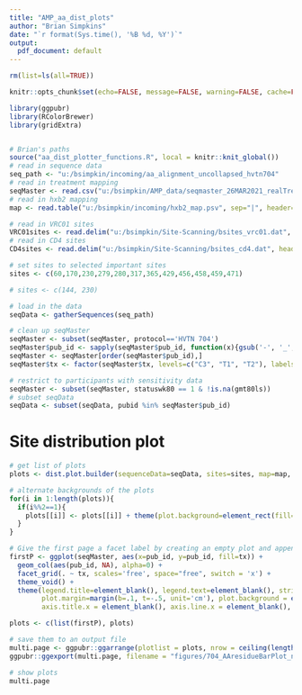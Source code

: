 ```yaml
---
title: "AMP_aa_dist_plots"
author: "Brian Simpkins"
date: "`r format(Sys.time(), '%B %d, %Y')`"
output:
  pdf_document: default
---
```


```r
rm(list=ls(all=TRUE))

knitr::opts_chunk$set(echo=FALSE, message=FALSE, warning=FALSE, cache=FALSE)
```

```r
library(ggpubr)
library(RColorBrewer)
library(gridExtra)


# Brian's paths
source("aa_dist_plotter_functions.R", local = knitr::knit_global())
# read in sequence data
seq_path <- "u:/bsimpkin/incoming/aa_alignment_uncollapsed_hvtn704"
# read in treatment mapping
seqMaster <- read.csv("u:/bsimpkin/AMP_data/seqmaster_26MAR2021_realTreatments.csv")
# read in hxb2 mapping
map <- read.table("u:/bsimpkin/incoming/hxb2_map.psv", sep="|", header=TRUE)

# read in VRC01 sites
VRC01sites <- read.delim("u:/bsimpkin/Site-Scanning/bsites_vrc01.dat", header=FALSE)$V1
# read in CD4 sites
CD4sites <- read.delim("u:/bsimpkin/Site-Scanning/bsites_cd4.dat", header=FALSE)$V1

# set sites to selected important sites
sites <- c(60,170,230,279,280,317,365,429,456,458,459,471)

# sites <- c(144, 230)

# load in the data
seqData <- gatherSequences(seq_path)

# clean up seqMaster
seqMaster <- subset(seqMaster, protocol=='HVTN 704')
seqMaster$pub_id <- sapply(seqMaster$pub_id, function(x){gsub('-', '_', x)})
seqMaster <- seqMaster[order(seqMaster$pub_id),]
seqMaster$tx <- factor(seqMaster$tx, levels=c("C3", "T1", "T2"), labels=c("Control", "VRC01 10mg/kg", "VRC01 30mg/kg"))

# restrict to participants with sensitivity data
seqMaster <- subset(seqMaster, statuswk80 == 1 & !is.na(gmt80ls))
# subset seqData
seqData <- subset(seqData, pubid %in% seqMaster$pub_id)

```

# Site distribution plot

```r

# get list of plots
plots <- dist.plot.builder(sequenceData=seqData, sites=sites, map=map, seqMaster=seqMaster)

# alternate backgrounds of the plots
for(i in 1:length(plots)){
  if(i%%2==1){
    plots[[i]] <- plots[[i]] + theme(plot.background=element_rect(fill="grey85", color="grey85"))
  }
}

# Give the first page a facet label by creating an empty plot and appending it to the beginning
firstP <- ggplot(seqMaster, aes(x=pub_id, y=pub_id, fill=tx)) +
  geom_col(aes(pub_id, NA), alpha=0) +
  facet_grid(. ~ tx, scales='free', space="free", switch = 'x') +
  theme_void() +
  theme(legend.title=element_blank(), legend.text=element_blank(), strip.text=element_text(size=12, vjust=1),
        plot.margin=margin(b=.1, t=-.5, unit='cm'), plot.background = element_rect(fill="grey99", color="grey99"),
        axis.title.x = element_blank(), axis.line.x = element_blank(), axis.text.x = element_blank(), axis.ticks.x = element_blank())

plots <- c(list(firstP), plots)

# save them to an output file
multi.page <- ggpubr::ggarrange(plotlist = plots, nrow = ceiling(length(plots)/1) , ncol = 1, align='v', heights=c(.3, rep(1, length(plots)-1)))
ggpubr::ggexport(multi.page, filename = "figures/704_AAresidueBarPlot_neutAssocPos.pdf", width=8.5, height=11)

# show plots
multi.page

```
